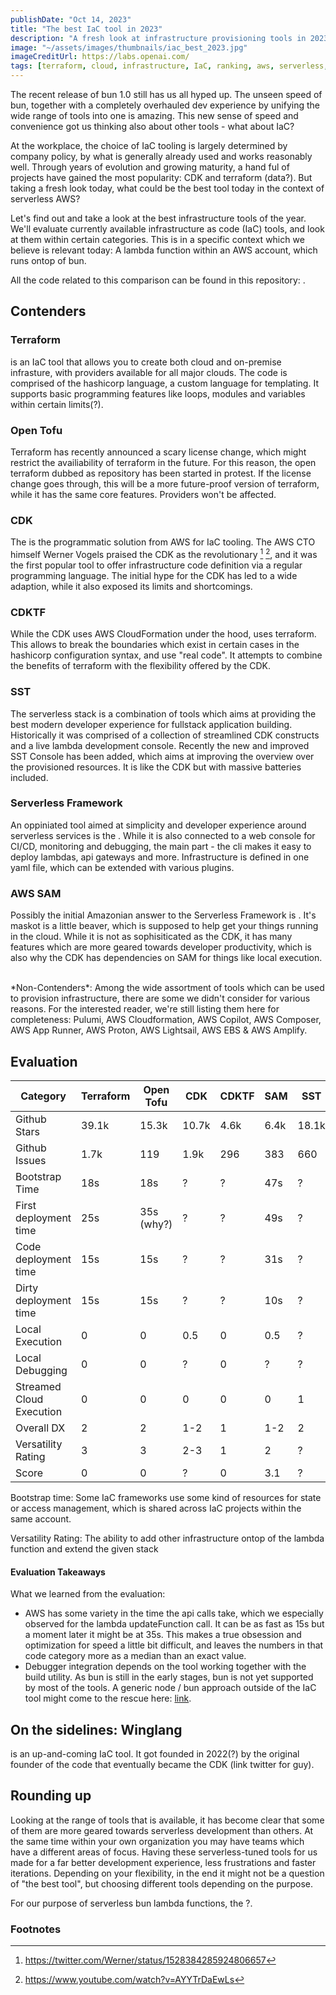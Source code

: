 ```yaml
---
publishDate: "Oct 14, 2023"
title: "The best IaC tool in 2023"
description: "A fresh look at infrastructure provisioning tools in 2023 and their performance across different categories."
image: "~/assets/images/thumbnails/iac_best_2023.jpg"
imageCreditUrl: https://labs.openai.com/
tags: [terraform, cloud, infrastructure, IaC, ranking, aws, serverless, bun, cdk]
---
```


The recent release of bun 1.0 still has us all hyped up. The unseen speed of bun, together with a
completely overhauled dev experience by unifying the wide range of tools into one is amazing. This
new sense of speed and convenience got us thinking also about other tools - what about IaC?

At the workplace, the choice of IaC tooling is largely determined by company policy, by what is
generally already used and works reasonably well. Through years of evolution and growing maturity,
a hand ful of projects have gained the most popularity: CDK and terraform (data?). But taking a fresh
look today, what could be the best tool today in the context of serverless AWS?

Let's find out and take a look at the best infrastructure tools of the year. We'll evaluate
currently available infrastructure as code (IaC) tools, and look at them within certain
categories. This is in a specific context which we believe is relevant today: A lambda function
within an AWS account, which runs ontop of bun.

All the code related to this comparison can be found in this repository: <GithubRepoTag text="lambda-iac-2023" repoSlug="flyck/lambda-iac-2023" stargazers="0" issues="0"/>.

## Contenders

### Terraform

<GithubRepoTag text="Terraform" repoSlug="hashicorp/terraform" stargazers="39.1k" issues="1.7k"/> is
an IaC tool that allows you to create both cloud and on-premise infrasture, with providers
available for all major clouds. The code is comprised of the hashicorp language, a custom language
for templating. It supports basic programming features like loops, modules and variables within
certain limits(?).

### Open Tofu

Terraform has recently announced a scary license change, which might restrict the availiability of
terraform in the future. For this reason, the open terraform dubbed as <GithubRepoTag
text="opentofu" repoSlug="opentofu/opentofu" stargazers="15.3k" issues="119"/> repository has been
started in protest. If the license change goes through, this will be a more future-proof version
of terraform, while it has the same core features. Providers won't be affected.

### CDK

The <GithubRepoTag repoSlug="aws/aws-cdk" text="CDK" stargazers="10.7k" issues="1.9k"/> is the
programmatic solution from AWS for IaC tooling. The AWS CTO himself Werner Vogels praised the CDK
as the revolutionary [^1] [^2], and it was the first popular tool to offer infrastructure code
definition via a regular programming language. The initial hype for the CDK has led to a wide
adaption, while it also exposed its limits and shortcomings.

### CDKTF

While the CDK uses AWS CloudFormation under the hood, <GithubRepoTag text="CDKTF"
repoSlug="hashicorp/terraform-cdk" stargazers="4.6k" issues="296"/> uses terraform. This allows to
break the boundaries which exist in certain cases in the hashicorp configuration syntax, and use
"real code". It attempts to combine the benefits of terraform with the flexibility offered by the CDK.

### SST

The serverless stack <GithubRepoTag text="sst" repoSlug="sst/sst" stargazers="18.1k"
issues="660"/> is a combination of tools which aims at providing the best modern developer
experience for fullstack application building. Historically it was comprised of a collection of
streamlined CDK constructs and a live lambda development console. Recently the new and improved
SST Console has been added, which aims at improving the overview over the provisioned
resources. It is like the CDK but with massive batteries included.

### Serverless Framework

An oppiniated tool aimed at simplicity and developer experience around serverless services is the
<GithubRepoTag text="serverless framework" repoSlug="serverless/serverless" stargazers="45.3k"
issues="1k"/>. While it is also connected to a web console for CI/CD, monitoring and debugging,
the main part - the cli makes it easy to deploy lambdas, api gateways and more. Infrastructure is
defined in one yaml file, which can be extended with various plugins.

### AWS SAM

Possibly the initial Amazonian answer to the Serverless Framework is <GithubRepoTag text="AWS SAM"
repoSlug="aws/aws-sam-cli" stargazers="6.4k" issues="383"/>. It's maskot is a little beaver, which
is supposed to help get your things running in the cloud. While it is not as sophisiticated as the
CDK, it has many features which are more geared towards developer productivity, which is also why
the CDK has dependencies on SAM for things like local execution.

<br />
*Non-Contenders*: Among the wide assortment of tools which can be used to provision infrastructure,
there are some we didn't consider for various reasons. For the interested reader, we're still
listing them here for completeness: Pulumi, AWS Cloudformation, AWS Copilot, AWS Composer, AWS App
Runner, AWS Proton, AWS Lightsail, AWS EBS & AWS Amplify.



## Evaluation
|Category|Terraform|Open Tofu|CDK|CDKTF|SAM|SST|Serverless Framework|
|-|-|-|-|-|-|-|-|
|Github Stars|39.1k|15.3k|10.7k|4.6k|6.4k|18.1k|45.3k|
|Github Issues|1.7k|119|1.9k|296|383|660|1k|
|Bootstrap Time|18s|18s|?|?|47s|?|?|
|First deployment time|25s|35s (why?)|?|?|49s|?|?|
|Code deployment time|15s|15s|?|?|31s|?|?|
|Dirty deployment time|15s|15s|?|?|10s|?|?|
|Local Execution|0|0|0.5 <InfoText text="Works by leveraging AWS SAM. Same limitation as sam, plus it doesn't support hot reloading (aws-sam-cli/issues/4000)" />|0|0.5 <InfoText text="Does work in general but not for the bun lambda layer. Bun runtime wont start because sam local won't pass a traceId." />|?|?|
|Local Debugging|0|0|?|0|?|?|?|
|Streamed Cloud Execution|0|0|0|0|0|1|0|
|Overall DX        |2|2|1-2|1|1-2|2|3|
|Versatility Rating|3|3|2-3|1|2|?|1|
|Score|0|0|?|0|3.1|?|?|

Bootstrap time: Some IaC frameworks use some kind of resources for state or access management,
which is shared across IaC projects within the same account.

Versatility Rating: The ability to add other infrastructure ontop of the lambda function and extend the
given stack

#### Evaluation Takeaways

What we learned from the evaluation:


- AWS has some variety in the time the api calls take, which we especially observed for
the lambda updateFunction call. It can be as fast as 15s but a moment later it might be at
35s. This makes a true obsession and optimization for speed a little bit difficult, and leaves the
numbers in that code category more as a median than an exact value.
- Debugger integration depends on the tool working together with the build utility. As bun is
still in the early stages, bun is not yet supported by most of the tools. A generic node / bun
approach outside of the IaC tool might come to the rescue here:
[link](https://stackoverflow.com/questions/64689865/debugging-lambda-locally-using-cdk-not-sam).

## On the sidelines: Winglang

<GithubRepoTag text="Winglang" repoSlug="winglang/wing" stargazers="2.6k"
issues="671"/>  is an up-and-coming IaC tool. It got founded in 2022(?) by the original founder of the
code that eventually became the CDK (link twitter for guy).

## Rounding up

Looking at the range of tools that is available, it has become clear that some of them are more
geared towards serverless development than others. At the same time within your own organization
you may have teams which have a different areas of focus. Having these serverless-tuned tools for us made
for a far better development experience, less frustrations and faster iterations. Depending on
your flexibility, in the end it might not be a question of "the best tool", but choosing different
tools depending on the purpose.

For our purpose of serverless bun lambda functions, the ?.


### Footnotes
[^1]: https://twitter.com/Werner/status/1528384285924806657
[^2]: https://www.youtube.com/watch?v=AYYTrDaEwLs